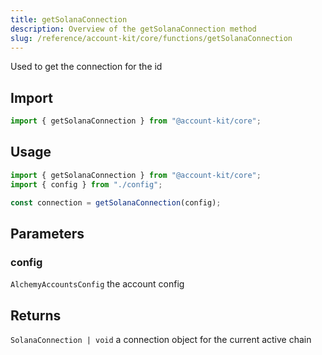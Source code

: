 ```yaml
---
title: getSolanaConnection
description: Overview of the getSolanaConnection method
slug: /reference/account-kit/core/functions/getSolanaConnection
---
```



Used to get the connection for the id

## Import

```ts
import { getSolanaConnection } from "@account-kit/core";
```

## Usage

```ts
import { getSolanaConnection } from "@account-kit/core";
import { config } from "./config";

const connection = getSolanaConnection(config);
```

## Parameters

### config

`AlchemyAccountsConfig`
the account config

## Returns

`SolanaConnection | void`
a connection object for the current active chain
